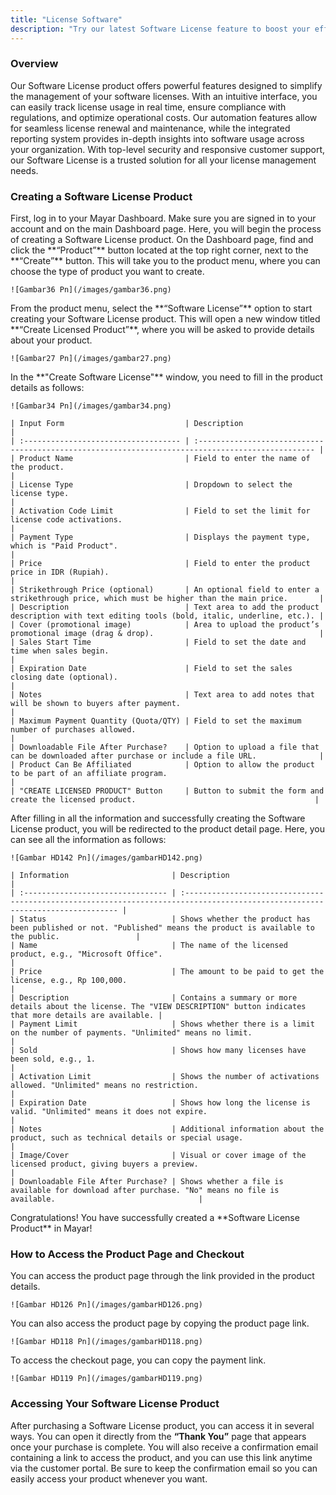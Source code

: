 ```yaml
---
title: "License Software"
description: "Try our latest Software License feature to boost your efficiency and productivity today!"
---
```


### Overview

Our Software License product offers powerful features designed to simplify the management of your software licenses. With an intuitive interface, you can easily track license usage in real time, ensure compliance with regulations, and optimize operational costs. Our automation features allow for seamless license renewal and maintenance, while the integrated reporting system provides in-depth insights into software usage across your organization. With top-level security and responsive customer support, our Software License is a trusted solution for all your license management needs.

### Creating a Software License Product

<Steps>
  <Step title="Log in to Dashboard">
    First, log in to your Mayar Dashboard. Make sure you are signed in to your account and on the main Dashboard page. Here, you will begin the process of creating a Software License product.
  </Step>
  <Step title="Access Product Menu">
    On the Dashboard page, find and click the **“Product”** button located at the top right corner, next to the **“Create”** button. This will take you to the product menu, where you can choose the type of product you want to create.

    ![Gambar36 Pn](/images/gambar36.png)
  </Step>
  <Step title="Select Software License Option">
    From the product menu, select the **“Software License”** option to start creating your Software License product. This will open a new window titled **“Create Licensed Product”**, where you will be asked to provide details about your product.

    ![Gambar27 Pn](/images/gambar27.png)
  </Step>
  <Step title="Fill in Product Details">
    In the **"Create Software License"** window, you need to fill in the product details as follows:

    ![Gambar34 Pn](/images/gambar34.png)

    | Input Form                           | Description                                                                                       |
    | :----------------------------------- | :------------------------------------------------------------------------------------------------ |
    | Product Name                         | Field to enter the name of the product.                                                           |
    | License Type                         | Dropdown to select the license type.                                                              |
    | Activation Code Limit                | Field to set the limit for license code activations.                                              |
    | Payment Type                         | Displays the payment type, which is "Paid Product".                                               |
    | Price                                | Field to enter the product price in IDR (Rupiah).                                                 |
    | Strikethrough Price (optional)       | An optional field to enter a strikethrough price, which must be higher than the main price.       |
    | Description                          | Text area to add the product description with text editing tools (bold, italic, underline, etc.). |
    | Cover (promotional image)            | Area to upload the product’s promotional image (drag & drop).                                     |
    | Sales Start Time                     | Field to set the date and time when sales begin.                                                  |
    | Expiration Date                      | Field to set the sales closing date (optional).                                                   |
    | Notes                                | Text area to add notes that will be shown to buyers after payment.                                |
    | Maximum Payment Quantity (Quota/QTY) | Field to set the maximum number of purchases allowed.                                             |
    | Downloadable File After Purchase?    | Option to upload a file that can be downloaded after purchase or include a file URL.              |
    | Product Can Be Affiliated            | Option to allow the product to be part of an affiliate program.                                   |
    | "CREATE LICENSED PRODUCT" Button     | Button to submit the form and create the licensed product.                                        |
  </Step>
  <Step title="View Product Details Page">
    After filling in all the information and successfully creating the Software License product, you will be redirected to the product detail page. Here, you can see all the information as follows:

    ![Gambar HD142 Pn](/images/gambarHD142.png)

    | Information                       | Description                                                                                                                    |
    | :-------------------------------- | :----------------------------------------------------------------------------------------------------------------------------- |
    | Status                            | Shows whether the product has been published or not. "Published" means the product is available to the public.                 |
    | Name                              | The name of the licensed product, e.g., "Microsoft Office".                                                                    |
    | Price                             | The amount to be paid to get the license, e.g., Rp 100,000.                                                                    |
    | Description                       | Contains a summary or more details about the license. The "VIEW DESCRIPTION" button indicates that more details are available. |
    | Payment Limit                     | Shows whether there is a limit on the number of payments. "Unlimited" means no limit.                                          |
    | Sold                              | Shows how many licenses have been sold, e.g., 1.                                                                               |
    | Activation Limit                  | Shows the number of activations allowed. "Unlimited" means no restriction.                                                     |
    | Expiration Date                   | Shows how long the license is valid. "Unlimited" means it does not expire.                                                     |
    | Notes                             | Additional information about the product, such as technical details or special usage.                                          |
    | Image/Cover                       | Visual or cover image of the licensed product, giving buyers a preview.                                                        |
    | Downloadable File After Purchase? | Shows whether a file is available for download after purchase. "No" means no file is available.                                |
  </Step>
  <Step title="Congratulations!">
    Congratulations! You have successfully created a **Software License Product** in Mayar!
  </Step>
</Steps>

### How to Access the Product Page and Checkout

<Steps>
  <Step title="Access Product Page">
    You can access the product page through the link provided in the product details.

    ![Gambar HD126 Pn](/images/gambarHD126.png)
  </Step>
  <Step title="Copy Product Page Link">
    You can also access the product page by copying the product page link.

    ![Gambar HD118 Pn](/images/gambarHD118.png)
  </Step>
  <Step title="Access Checkout Page">
    To access the checkout page, you can copy the payment link.

    ![Gambar HD119 Pn](/images/gambarHD119.png)
  </Step>
</Steps>

### Accessing Your Software License Product

After purchasing a Software License product, you can access it in several ways. You can open it directly from the **“Thank You”** page that appears once your purchase is complete. You will also receive a confirmation email containing a link to access the product, and you can use this link anytime via the customer portal. Be sure to keep the confirmation email so you can easily access your product whenever you want.